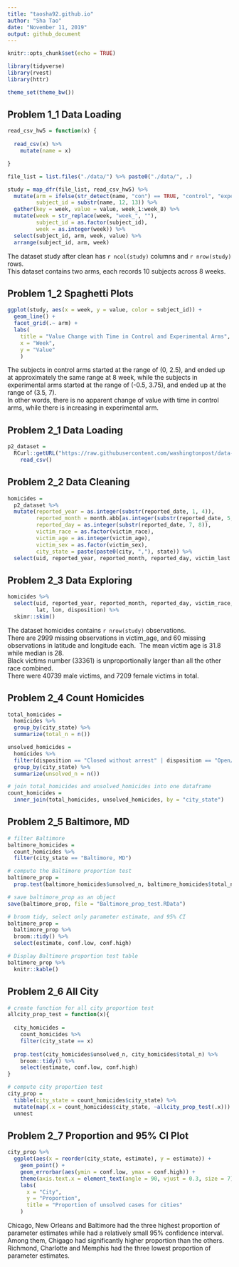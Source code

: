 ```yaml
---
title: "taosha92.github.io"
author: "Sha Tao"
date: "November 11, 2019"
output: github_document
---
```


```r
knitr::opts_chunk$set(echo = TRUE)

library(tidyverse)
library(rvest)
library(httr)

theme_set(theme_bw())
```

## Problem 1_1 Data Loading

```r

read_csv_hw5 = function(x) {
  
  read_csv(x) %>% 
    mutate(name = x)

}

file_list = list.files("./data/") %>% paste0("./data/", .)

study = map_dfr(file_list, read_csv_hw5) %>% 
  mutate(arm = ifelse(str_detect(name, "con") == TRUE, "control", "experimental"),
         subject_id = substr(name, 12, 13)) %>% 
  gather(key = week, value = value, week_1:week_8) %>% 
  mutate(week = str_replace(week, "week_", ""),
         subject_id = as.factor(subject_id),
         week = as.integer(week)) %>% 
  select(subject_id, arm, week, value) %>% 
  arrange(subject_id, arm, week)

```

The dataset study after clean has `r ncol(study)` columns and `r nrow(study)` rows.\
This dataset contains two arms, each records 10 subjects across 8 weeks.

## Problem 1_2 Spaghetti Plots

```r

ggplot(study, aes(x = week, y = value, color = subject_id)) +
  geom_line() +
  facet_grid(.~ arm) +
  labs(
    title = "Value Change with Time in Control and Experimental Arms",
    x = "Week",
    y = "Value"
    )

```

The subjects in control arms started at the range of (0, 2.5), and ended up at approximately the same range at 8 week, while the subjects in experimental arms started at the range of (-0.5, 3.75), and ended up at the range of (3.5, 7).\
In other words, there is no apparent change of value with time in control arms, while there is increasing in experimental arm.

## Problem 2_1 Data Loading

```r

p2_dataset = 
  RCurl::getURL("https://raw.githubusercontent.com/washingtonpost/data-homicides/master/homicide-data.csv") %>%
    read_csv()

```

## Problem 2_2 Data Cleaning

```r

homicides =
  p2_dataset %>% 
  mutate(reported_year = as.integer(substr(reported_date, 1, 4)),
         reported_month = month.abb[as.integer(substr(reported_date, 5, 6))],
         reported_day = as.integer(substr(reported_date, 7, 8)),
         victim_race = as.factor(victim_race),
         victim_age = as.integer(victim_age),
         victim_sex = as.factor(victim_sex),
         city_state = paste(paste0(city, ","), state)) %>% 
  select(uid, reported_year, reported_month, reported_day, victim_last:victim_sex, city_state, lat:disposition)

```

## Problem 2_3 Data Exploring

```r

homicides %>% 
  select(uid, reported_year, reported_month, reported_day, victim_race, victim_age, victim_sex, city_state,
         lat, lon, disposition) %>% 
  skimr::skim()

```

The dataset homicides contains `r nrow(study)` observations.\
There are 2999 missing observations in victim_age, and 60 missing observations in latitude and longitude each.\ 
The mean victim age is 31.8 while median is 28.\
Black victims number (33361) is unproportionally larger than all the other race combined.\
There were 40739 male victims, and 7209 female victims in total.

## Problem 2_4 Count Homicides

```r

total_homicides = 
  homicides %>%
  group_by(city_state) %>% 
  summarize(total_n = n())

unsolved_homicides = 
  homicides %>% 
  filter(disposition == "Closed without arrest" | disposition == "Open/No arrest") %>% 
  group_by(city_state) %>% 
  summarize(unsolved_n = n())

# join total_homicides and unsolved_homicides into one dataframe
count_homicides =
  inner_join(total_homicides, unsolved_homicides, by = "city_state")

```

## Problem 2_5 Baltimore, MD

```r

# filter Baltimore  
baltimore_homicides = 
  count_homicides %>% 
  filter(city_state == "Baltimore, MD")

# compute the Baltimore proportion test
baltimore_prop = 
  prop.test(baltimore_homicides$unsolved_n, baltimore_homicides$total_n)

# save baltimore_prop as an object
save(baltimore_prop, file = "Baltimore_prop_test.RData")

# broom tidy, select only parameter estimate, and 95% CI
baltimore_prop =
  baltimore_prop %>% 
  broom::tidy() %>% 
  select(estimate, conf.low, conf.high)

# Display Baltimore proportion test table
baltimore_prop %>% 
  knitr::kable()

```

## Problem 2_6 All City

```r

# create function for all city proportion test
allcity_prop_test = function(x){
  
  city_homicides = 
    count_homicides %>% 
    filter(city_state == x)
  
  prop.test(city_homicides$unsolved_n, city_homicides$total_n) %>% 
    broom::tidy() %>% 
    select(estimate, conf.low, conf.high)
}

# compute city proportion test
city_prop = 
  tibble(city_state = count_homicides$city_state) %>% 
  mutate(map(.x = count_homicides$city_state, ~allcity_prop_test(.x))) %>% 
  unnest

```

## Problem 2_7 Proportion and 95% CI Plot

```r

city_prop %>% 
  ggplot(aes(x = reorder(city_state, estimate), y = estimate)) +
    geom_point() +
    geom_errorbar(aes(ymin = conf.low, ymax = conf.high)) +
    theme(axis.text.x = element_text(angle = 90, vjust = 0.3, size = 7)) +
    labs(
      x = "City",
      y = "Proportion",
      title = "Proportion of unsolved cases for cities"
    )

```

Chicago, New Orleans and Baltimore had the three highest proportion of parameter estimates while had a relatively small 95% confidence interval.\
Among them, Chigago had significantly higher proportion than the others.\
Richmond, Charlotte and Memphis had the three lowest proportion of parameter estimates.

